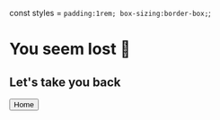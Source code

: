 const styles = `
    padding:1rem;
    box-sizing:border-box;
`;

<Container type="col" width="100vw" height="50vh" rowCenter colCenter>

<Container type="col" rowCenter withBorder customStyles={styles}>

# You seem lost 🤔

## Let's take you back

<a href="/docs/getting-started">
  <Button>Home</Button>
</a>

</Container>

</Container>
